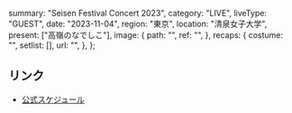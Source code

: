   summary: "Seisen Festival Concert 2023",
  category: "LIVE",
  liveType: "GUEST",
  date: "2023-11-04",
  region: "東京",
  location: "清泉女子大学",
  present: ["高嶺のなでしこ"],
  image: {
    path: "",
    ref: "",
  },
  recaps: {
    costume: "",
    setlist: [],
    url: "",
  },
};

## リンク

- [公式スケジュール](https://takanenonadeshiko.jp/?p=1422)
